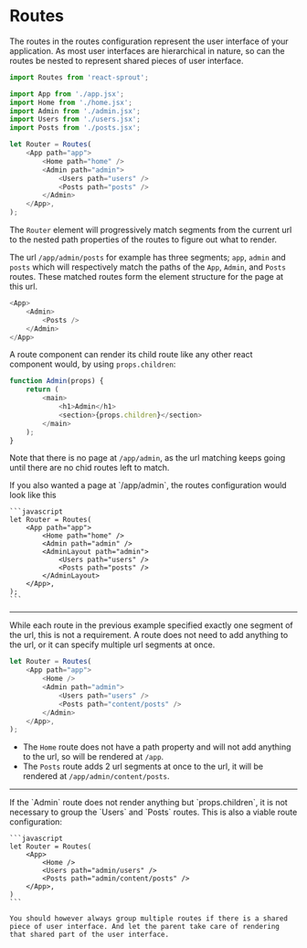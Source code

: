 # Routes

The routes in the routes configuration represent the user interface of your application.
As most user interfaces are hierarchical in nature, so can the routes be nested to represent shared pieces of user interface.

```javascript
import Routes from 'react-sprout';

import App from './app.jsx';
import Home from './home.jsx';
import Admin from './admin.jsx';
import Users from './users.jsx';
import Posts from './posts.jsx';

let Router = Routes(
	<App path="app">
		<Home path="home" />
		<Admin path="admin">
			<Users path="users" />
			<Posts path="posts" />
		</Admin>
	</App>,
);
```

The `Router` element will progressively match segments from the current url to the nested path properties of the routes to figure out what to render.

The url `/app/admin/posts` for example has three segments; `app`, `admin` and `posts` which will respectively match the paths of the `App`, `Admin`, and `Posts` routes.
These matched routes form the element structure for the page at this url.

```javascript
<App>
	<Admin>
		<Posts />
	</Admin>
</App>
```

A route component can render its child route like any other react component would, by using `props.children`:

```javascript
function Admin(props) {
	return (
		<main>
			<h1>Admin</h1>
			<section>{props.children}</section>
		</main>
	);
}
```

Note that there is no page at `/app/admin`, as the url matching keeps going until there are no chid routes left to match.

<Info>
    If you also wanted a page at `/app/admin`, the routes configuration would look like this

    ```javascript
    let Router = Routes(
    	<App path="app">
    		<Home path="home" />
    		<Admin path="admin" />
    		<AdminLayout path="admin">
    			<Users path="users" />
    			<Posts path="posts" />
    		</AdminLayout>
    	</App>,
    );
    ```

</Info>

<hr />

While each route in the previous example specified exactly one segment of the url, this is not a requirement. A route does not need to add anything to the url, or it can specify multiple url segments at once.

```javascript
let Router = Routes(
	<App path="app">
		<Home />
		<Admin path="admin">
			<Users path="users" />
			<Posts path="content/posts" />
		</Admin>
	</App>,
);
```

- The `Home` route does not have a path property and will not add anything to the url, so will be rendered at `/app`.
- The `Posts` route adds 2 url segments at once to the url, it will be rendered at `/app/admin/content/posts`.

<hr />

<Info>
	If the `Admin` route does not render anything but `props.children`, it is not necessary to group the `Users` and `Posts` routes.
	This is also a viable route configuration:

    ```javascript
    let Router = Routes(
    	<App>
    		<Home />
    		<Users path="admin/users" />
    		<Posts path="admin/content/posts" />
    	</App>,
    )
    ```

    You should however always group multiple routes if there is a shared piece of user interface. And let the parent take care of rendering that shared part of the user interface.

</Info>
